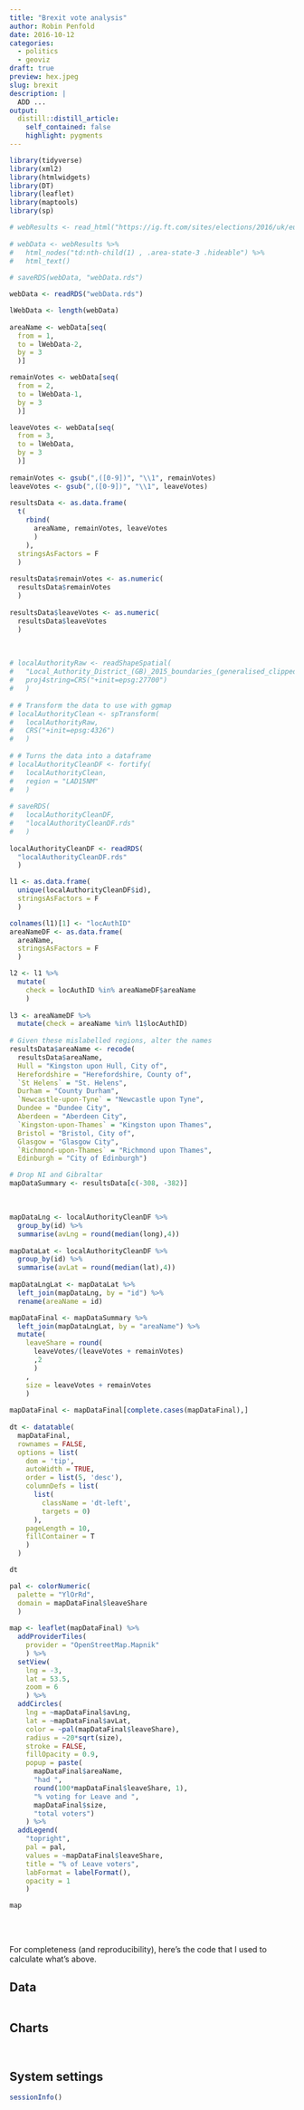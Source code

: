 ```yaml
---
title: "Brexit vote analysis"
author: Robin Penfold
date: 2016-10-12
categories:
  - politics
  - geoviz
draft: true
preview: hex.jpeg
slug: brexit
description: |
  ADD ...
output:
  distill::distill_article:
    self_contained: false
    highlight: pygments
---
```




```r
library(tidyverse)
library(xml2)
library(htmlwidgets)
library(DT)
library(leaflet)
library(maptools)
library(sp)

# webResults <- read_html("https://ig.ft.com/sites/elections/2016/uk/eu-referendum/")
  
# webData <- webResults %>%
#   html_nodes("td:nth-child(1) , .area-state-3 .hideable") %>%
#   html_text()
  
# saveRDS(webData, "webData.rds")

webData <- readRDS("webData.rds")

lWebData <- length(webData)
  
areaName <- webData[seq(
  from = 1, 
  to = lWebData-2, 
  by = 3
  )]

remainVotes <- webData[seq(
  from = 2, 
  to = lWebData-1, 
  by = 3
  )]

leaveVotes <- webData[seq(
  from = 3, 
  to = lWebData, 
  by = 3
  )]
  
remainVotes <- gsub(",([0-9])", "\\1", remainVotes)
leaveVotes <- gsub(",([0-9])", "\\1", leaveVotes)
  
resultsData <- as.data.frame(
  t(
    rbind(
      areaName, remainVotes, leaveVotes
      )
    ), 
  stringsAsFactors = F
  )
  
resultsData$remainVotes <- as.numeric(
  resultsData$remainVotes
  )
  
resultsData$leaveVotes <- as.numeric(
  resultsData$leaveVotes
  )
```

</br>

```r
# localAuthorityRaw <- readShapeSpatial(
#   "Local_Authority_District_(GB)_2015_boundaries_(generalised_clipped)/LAD_DEC_2015_GB_BGC.shp", 
#   proj4string=CRS("+init=epsg:27700")
#   )
  
# # Transform the data to use with ggmap
# localAuthorityClean <- spTransform(
#   localAuthorityRaw, 
#   CRS("+init=epsg:4326")
#   )
  
# # Turns the data into a dataframe
# localAuthorityCleanDF <- fortify(
#   localAuthorityClean, 
#   region = "LAD15NM"
#   )
  
# saveRDS(
#   localAuthorityCleanDF,
#   "localAuthorityCleanDF.rds"
#   )
  
localAuthorityCleanDF <- readRDS(
  "localAuthorityCleanDF.rds"
  )

l1 <- as.data.frame(
  unique(localAuthorityCleanDF$id),
  stringsAsFactors = F
  )

colnames(l1)[1] <- "locAuthID"
areaNameDF <- as.data.frame(
  areaName, 
  stringsAsFactors = F
  )

l2 <- l1 %>%
  mutate(
    check = locAuthID %in% areaNameDF$areaName
    )
  
l3 <- areaNameDF %>%
  mutate(check = areaName %in% l1$locAuthID)
  
# Given these mislabelled regions, alter the names
resultsData$areaName <- recode(
  resultsData$areaName,
  Hull = "Kingston upon Hull, City of",
  Herefordshire = "Herefordshire, County of",
  `St Helens` = "St. Helens",
  Durham = "County Durham",
  `Newcastle-upon-Tyne` = "Newcastle upon Tyne",
  Dundee = "Dundee City",
  Aberdeen = "Aberdeen City",
  `Kingston-upon-Thames` = "Kingston upon Thames",
  Bristol = "Bristol, City of",
  Glasgow = "Glasgow City",
  `Richmond-upon-Thames` = "Richmond upon Thames",
  Edinburgh = "City of Edinburgh")

# Drop NI and Gibraltar
mapDataSummary <- resultsData[c(-308, -382)]
```

</br> 

```r
mapDataLng <- localAuthorityCleanDF %>% 
  group_by(id) %>% 
  summarise(avLng = round(median(long),4))
  
mapDataLat <- localAuthorityCleanDF %>% 
  group_by(id) %>% 
  summarise(avLat = round(median(lat),4))
  
mapDataLngLat <- mapDataLat %>% 
  left_join(mapDataLng, by = "id") %>% 
  rename(areaName = id)

mapDataFinal <- mapDataSummary %>% 
  left_join(mapDataLngLat, by = "areaName") %>% 
  mutate(
    leaveShare = round(
      leaveVotes/(leaveVotes + remainVotes)
      ,2
      )
    ,
    size = leaveVotes + remainVotes
    )
  
mapDataFinal <- mapDataFinal[complete.cases(mapDataFinal),]
  
dt <- datatable(
  mapDataFinal, 
  rownames = FALSE, 
  options = list(
    dom = 'tip', 
    autoWidth = TRUE,
    order = list(5, 'desc'), 
    columnDefs = list(
      list(
        className = 'dt-left', 
        targets = 0)
      ), 
    pageLength = 10, 
    fillContainer = T
    )
  )

dt
```


```r
pal <- colorNumeric(
  palette = "YlOrRd", 
  domain = mapDataFinal$leaveShare
  )
  
map <- leaflet(mapDataFinal) %>%
  addProviderTiles(
    provider = "OpenStreetMap.Mapnik"
    ) %>% 
  setView(
    lng = -3, 
    lat = 53.5, 
    zoom = 6
    ) %>%
  addCircles(
    lng = ~mapDataFinal$avLng, 
    lat = ~mapDataFinal$avLat, 
    color = ~pal(mapDataFinal$leaveShare), 
    radius = ~20*sqrt(size), 
    stroke = FALSE, 
    fillOpacity = 0.9,
    popup = paste(
      mapDataFinal$areaName, 
      "had ", 
      round(100*mapDataFinal$leaveShare, 1), 
      "% voting for Leave and ", 
      mapDataFinal$size, 
      "total voters")
    ) %>% 
  addLegend(
    "topright", 
    pal = pal,
    values = ~mapDataFinal$leaveShare,
    title = "% of Leave voters",
    labFormat = labelFormat(),
    opacity = 1
    )

map
```

</br>


##   {.appendix}

For completeness (and reproducibility), here's the code that I used to calculate what's above.

## Data {.appendix}

```r
```

## Charts {.appendix}

```r
```

```r
```

## System settings {.appendix}

```r
sessionInfo()
```